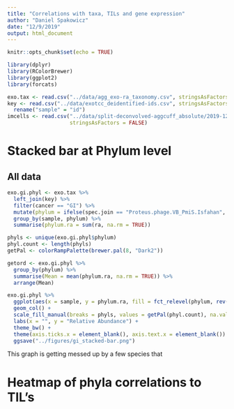 ```yaml
---
title: "Correlations with taxa, TILs and gene expression"
author: "Daniel Spakowicz"
date: "12/9/2019"
output: html_document
---
```


```r
knitr::opts_chunk$set(echo = TRUE)

library(dplyr)
library(RColorBrewer)
library(ggplot2)
library(forcats)
```

```r
exo.tax <- read.csv("../data/agg_exo-ra_taxonomy.csv", stringsAsFactors = FALSE)
key <- read.csv("../data/exotcc_deidentified-ids.csv", stringsAsFactors = FALSE) %>%
  rename("sample" = "id")
imcells <- read.csv("../data/split-deconvolved-aggcuff_absolute/2019-12-09_cibersort_absolute_aggregated+TILS.csv",
                    stringsAsFactors = FALSE)
```


# Stacked bar at Phylum level

## All data
```r
exo.gi.phyl <- exo.tax %>%
  left_join(key) %>%
  filter(cancer == "GI") %>%
  mutate(phylum = ifelse(spec.join == "Proteus.phage.VB_PmiS.Isfahan", "Proteus phage", phylum)) %>%
  group_by(sample, phylum) %>%
  summarise(phylum.ra = sum(ra, na.rm = TRUE))

phyls <- unique(exo.gi.phyl$phylum)
phyl.count <- length(phyls)
getPal <- colorRampPalette(brewer.pal(8, "Dark2"))

getord <- exo.gi.phyl %>%
  group_by(phylum) %>%
  summarise(Mean = mean(phylum.ra, na.rm = TRUE)) %>%
  arrange(Mean)
```

```r
exo.gi.phyl %>%
  ggplot(aes(x = sample, y = phylum.ra, fill = fct_relevel(phylum, rev(getord$phylum)))) +
  geom_col() +
  scale_fill_manual(breaks = phyls, values = getPal(phyl.count), na.value = "grey", name = "Phylum") +
  labs(x = "", y = "Relative Abundance") +
  theme_bw() +
  theme(axis.ticks.x = element_blank(), axis.text.x = element_blank()) +
  ggsave("../figures/gi_stacked-bar.png")
```
This graph is getting messed up by a few species that 


# Heatmap of phyla correlations to TIL's





